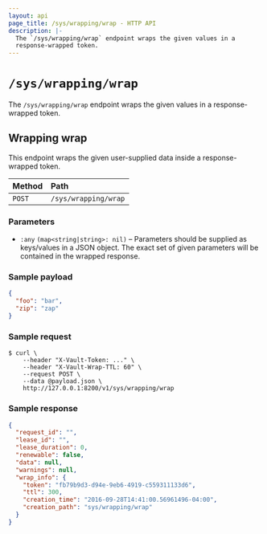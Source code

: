 ```yaml
---
layout: api
page_title: /sys/wrapping/wrap - HTTP API
description: |-
  The `/sys/wrapping/wrap` endpoint wraps the given values in a
  response-wrapped token.
---
```


# `/sys/wrapping/wrap`

The `/sys/wrapping/wrap` endpoint wraps the given values in a response-wrapped
token.

## Wrapping wrap

This endpoint wraps the given user-supplied data inside a response-wrapped
token.

| Method | Path                 |
| :----- | :------------------- |
| `POST` | `/sys/wrapping/wrap` |

### Parameters

- `:any` `(map<string|string>: nil)` – Parameters should be supplied as
  keys/values in a JSON object. The exact set of given parameters will be
  contained in the wrapped response.

### Sample payload

```json
{
  "foo": "bar",
  "zip": "zap"
}
```

### Sample request

```shell-session
$ curl \
    --header "X-Vault-Token: ..." \
    --header "X-Vault-Wrap-TTL: 60" \
    --request POST \
    --data @payload.json \
    http://127.0.0.1:8200/v1/sys/wrapping/wrap
```

### Sample response

```json
{
  "request_id": "",
  "lease_id": "",
  "lease_duration": 0,
  "renewable": false,
  "data": null,
  "warnings": null,
  "wrap_info": {
    "token": "fb79b9d3-d94e-9eb6-4919-c559311133d6",
    "ttl": 300,
    "creation_time": "2016-09-28T14:41:00.56961496-04:00",
    "creation_path": "sys/wrapping/wrap"
  }
}
```
